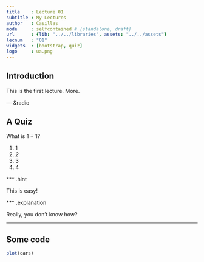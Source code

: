 ```yaml
---
title    : Lecture 01
subtitle : My Lectures
author   : Casillas
mode     : selfcontained # {standalone, draft}
url      : {lib: "../../libraries", assets: "../../assets"}
lecnum   : "01"
widgets  : [bootstrap, quiz]
logo     : ua.png
---
```


## Introduction

This is the first lecture. More.

--- &radio

## A Quiz

What is 1 + 1?

1. 1
2. _2_
3. 3
4. 4

*** .hint

This is easy!

*** .explanation

Really, you don't know how?

---

## Some code

```r
plot(cars)
```



